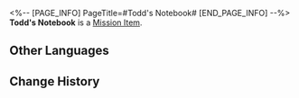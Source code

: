 <%-- [PAGE_INFO]
PageTitle=#Todd's Notebook#
[END_PAGE_INFO] --%>
{{Item Infobox
|id          = 140272
|image       = Item Todd's Notebook.png{{subst:void|<!--$UPLOAD:<<SpriteOutput/ItemFigures/140230.png>-<Item Todd's Notebook.png>-<Item Icons>>-->}}
|type        = Mission Item
|invCategory = Missions
|rarity      = 3
|effect      = 
|description = Todd always carries his notebook with him to record his profound thoughts and research on different topics.
}}
'''Todd's Notebook''' is a [[Mission Item]].

==Other Languages==
{{Other Languages
|en   = Todd's Notebook
|zhs  = 陶德的笔记本
|zht  = 陶德的筆記本
|ja   = トッドのノート
|ko   = 토드의 노트
|es   = Cuaderno de Todd
|fr   = Carnet de notes de Todd
|ru   = Блокнот Тодда
|th   = สมุดบันทึกของ Todd
|vi   = Sổ Tay Của Todd
|de   = Todds Notizbuch
|id   = Buku Catatan Todd
|pt   = Caderno de Todd
}}

==Change History==
{{Change History|1.2}}